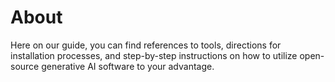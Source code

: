 # About

Here on our guide, you can find references to tools, directions for installation processes, and step-by-step instructions on how to utilize open-source generative AI software to your advantage.
